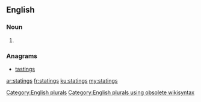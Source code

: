 ==English==

===Noun===
{{head|en}}

# {{plural of|stating}}

===Anagrams===
* [[tastings#English|tastings]]

[[Category:English plurals]][[Category:English plurals using obsolete wikisyntax]]

[[ar:statings]]
[[fr:statings]]
[[ku:statings]]
[[my:statings]]